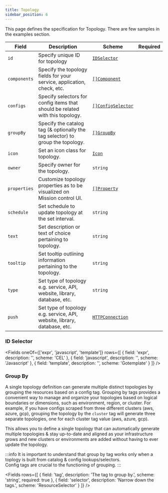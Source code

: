```yaml
---
title: Topology
sidebar_position: 6
---
```


This page defines the specification for Topology. There are few samples in the examples section.

| Field        | Description                                                                    | Scheme                                             | Required |
| ------------ | ------------------------------------------------------------------------------ | -------------------------------------------------- | -------- |
| `id`         | Specify unique ID for topology                                                 | [`IDSelector`](#id-selector)                       |          |
| `components` | Specify the topology fields for your service, application, check, etc.         | [`[]Component`](./components)                      |          |
| `configs`    | Specify selectors for config items that should be related with this topology.  | [`[]ConfigSelector`](./components#config-selector) |          |
| `groupBy`    | Specify the catalog tag (& optionally the tag selector) to group the topology. | [`[]GroupBy`](./components#group-by)               |          |
| `icon`       | Set an icon class for topology.                                                | [`Icon`](/reference/types#icon)                    |          |
| `owner`      | Specify owner for the topology.                                                | `string`                                           |          |
| `properties` | Customize topology properties as to be visualized on Mission control UI.       | [`[]Property`](./properties)                       |          |
| `schedule`   | Set schedule to update topology at the set interval.                           | `string`                                           |          |
| `text`       | Set description or text of choice pertaining to topology.                      | `string`                                           |          |
| `tooltip`    | Set tooltip outlining information pertaining to the topology.                  | `string`                                           |          |
| `type`       | Set type of topology e.g. service, API, website, library, database, etc.       | `string`                                           |          |
| `push`       | Set type of topology e.g. service, API, website, library, database, etc.       | [`HTTPConnection`](/reference/connections/http)                                           |          |

### ID Selector

<Fields
  oneOf={['expr', 'javascript', 'template']}
  rows={[
    {
      field: 'expr',
      description: '',
      scheme: 'CEL'
    },
    {
      field: 'javascript',
      description: '',
      scheme: 'Javascript'
    },
    {
      field: 'template',
      description: '',
      scheme: 'Gotemplate'
    }
  ]}
/>

### Group By

A single topology definition can generate multiple distinct topologies by grouping the resources based on a config tag.
Grouping by tags provides a convenient way to manage and organize your topologies based on logical boundaries or dimensions, such as environment, region, or cluster.
For example, if you have configs scraped from three different clusters (aws, azure, gcp), grouping the topology by the `cluster` tag will generate three separate topologies,
one for each cluster tag value (aws, azure, gcp).

This allows you to define a single topology that can automatically generate multiple topologies & stay up-to-date and aligned as your infrastructure grows and new clusters or environments are added without having to ever update the topology.

:::info
It is important to understand that group by tag works only when a toplogy is built from catalog & config lookups/selectors.  
Config tags are crucial to the functioning of grouping.
:::

<Fields
  rows={[
    {
      field: 'tag',
      description: 'The tag to group by.',
      scheme: 'string',
      required: true
    },
    {
      field: 'selector',
      description: 'Narrow down the tags.',
      scheme: 'ResourceSelector'
    }
  ]}
/>

```yaml file=../../../modules/canary-checker/fixtures/topology/kubernetes-cluster-group-by.yaml

```
